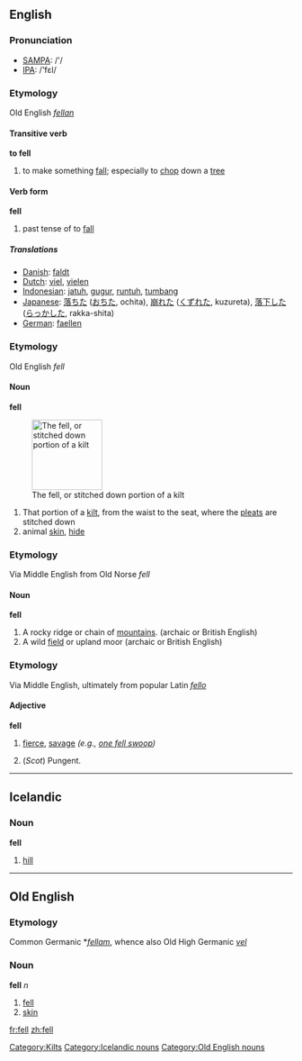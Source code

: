 ==English==

{{rank|mean|manner|following|386|fell|different|care|war}}

=== Pronunciation ===
*[[w:SAMPA|SAMPA]]: /'/
*[[w:IPA|IPA]]: /'fεl/
===Etymology===
Old English ''[[fellan]]''
====Transitive verb====
'''to fell'''
# to make something [[fall]]; especially to [[chop]] down a [[tree]]

====Verb form====
'''fell'''

# past tense of to [[fall]]

=====Translations=====
*[[Danish]]: [[faldt]]
*[[Dutch]]: [[viel]], [[vielen]]
*[[Indonesian]]: [[jatuh]], [[gugur]], [[runtuh]], [[tumbang]]
*[[Japanese]]: [[落ちた]] ([[おちた]], ochita), [[崩れた]] ([[くずれた]], kuzureta), [[落下]]した ([[らっか]]した, rakka-shita)
*[[German]]: [[faellen]]

===Etymology===
Old English ''fell''
====Noun====
'''fell'''

[[Image:Kilt_stitching_001.jpg|thumb|right|125px|The fell, or stitched down portion of a kilt]]

# That portion of a [[kilt]], from the waist to the seat, where the [[pleat]]s are stitched down
# animal [[skin]], [[hide]]

===Etymology===
Via Middle English from Old Norse ''fell''
====Noun====
'''fell'''

# A rocky ridge or chain of [[mountain]]s.  (archaic or British English)
# A wild [[field]] or upland moor (archaic or British English)

[[Category:Kilts]]

===Etymology===
Via Middle English, ultimately from popular Latin ''[[fello]]''
====Adjective====
'''fell'''
# {{archaic}} [[fierce]], [[savage]] ''(e.g., [[one fell swoop]])''
# (''Scot'') Pungent.

----

== Icelandic ==

=== Noun ===

'''fell''' {{n}}

# [[hill]]

[[Category:Icelandic nouns]]

----

==Old English==
===Etymology===
Common Germanic *''[[fellam]]'', whence also Old High Germanic ''[[vel]]''
===Noun===
'''fell''' ''n''

# [[fell]]
# [[skin]]

[[Category:Old English nouns]]

[[fr:fell]]
[[zh:fell]]